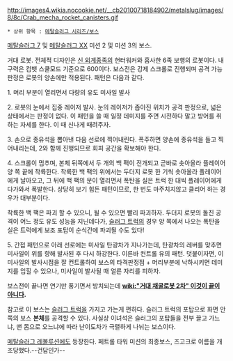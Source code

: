 http://images4.wikia.nocookie.net/__cb20100718184902/metalslug/images/8/8c/Crab_mecha_rocket_canisters.gif

 * 상위 항목 : [[메탈슬러그 시리즈/보스]]

[[메탈슬러그 7]] 및 [[메탈슬러그 XX]] 미션 2 및 미션 3의 보스.

거대 로봇. 전체적 디자인은 [[신 외계종족]]의 헌터워커와 흡사한 6족 보행의 로봇이다. 내구력은 컴뱃 스쿨모드 기준으로 600이다. 보스전은 강제 스크롤로 진행되며 공격 가능 판정은 로봇의 양손에만 적용된다. 패턴은 다음과 같다.

1. 머리 부분이 열리면서 다량의 유도 미사일 발사

2. 로봇의 눈에서 집중 레이저 발사. 눈의 레이저가 좁아진 위치가 공격 판정으로, 넓은 상태에서는 판정이 없다. 이 패턴을 쓸 때 일정 데미지를 주면 시전하다 말고 방어를 취하는 자세를 한다. 이 때 신나게 때려주자.

3. 손으로 종유석을 뽑아낸 다음 선로에 찍어내린다. 폭주하면 양손에 종유석을 들고 찍어내리는데, 2와 함께 진행되므로 회피 공간을 확보해야 한다.

4. 스크롤이 멈추며, 본체 뒤쪽에서 두 개의 백 팩이 전개되고 곧바로 솟아올라 플레이어 양 쪽 끝에 착륙한다. 착륙한 백 팩의 위에서는 두더지 로봇 한 기씩 솟아올라 플레이어에게 날아오고, 그 뒤에 백 팩의 문이 열리면서 폭탄을 실은 트럭 한 대씩 플레이어에게 다가와서 폭발한다. 상당히 보기 힘든 패턴이므로, 한 번도 마주치지않고 클리어 하는 경우가 대부분이다.

착륙한 백 팩은 파괴 할 수 있으니, 될 수 있으면 빨리 파괴하자. 두더지 로봇의 돌진 공격이 어느 정도 유도 성능을 지닌데다가, [[슬러그 트럭]]의 경우 양 쪽에서 나오는 폭탄을 실은 트럭에게 보조 포탑이 순식간에 파괴될 수도 있다!

5. 간접 패턴으로 아래 선로에는 미사일 탄광차가 지나가는데, 탄광차의 레버를 맞추면 미사일이 위를 향해 발사된 후 다시 하강한다. 이른바 컨트롤 유의 패턴. 덧붙이자면, 이 미사일의 발사시점을 잘 컨트롤하여 보스의 타격판정점 + 머리부분에 낙하시키면 데미지를 입힐 수 있으나, 미사일이 발사될 때 얼른 자리를 피하자.

보스전이 끝나면 연기만 풍기면서 방치되는데 '''[[wiki:"거대 채굴로봇 2차" 이것이 끝이 아니다]].'''

참고로 이 보스는 [[슬러그 트럭]]을 가지고 가는게 편하다. 슬러그 트럭의 포탑으로 화면 안쪽의 보스 '''본체'''를 공격할 수 있다. 사실상 이녀석은 슬러그의 포탑들을 전부 끌고 가느냐, 맨 몸으로 오느냐에 따라 난이도차가 극렬하게 나뉘는 보스이다.

[[메탈슬러그 레볼루션]]에도 등장한다. 페트롤 타워 미션의 최종보스, 즈고크로 이름을 개조당했다.--건담인가--
